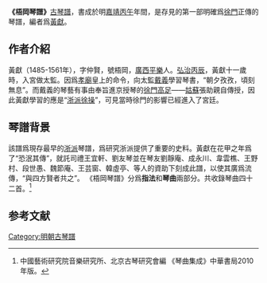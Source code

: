 '''《梧岡琴譜》'''[[古琴譜|古琴譜]]，書成於明[[嘉靖|嘉靖]][[丙午|丙午]]年間，是存見的第一部明確爲[[徐門|徐門]]正傳的琴譜，編者爲[[黃獻|黃獻]]。

==作者介紹==
黃獻（1485-1561年），字仲賢，號梧岡，[[廣西|廣西]][[平樂|平樂]]人。[[弘治|弘治]][[丙辰|丙辰]]，黃獻十一歲時，入宮做太監。因爲[[孝廟|孝廟]]皇上的命令，向太監[[戴義|戴義]]學習琴書，“朝夕孜孜，頃刻無息”。而戴義的琴藝有事由奉旨進京授琴的[[徐門|徐門]][[高足|高足]]——[[姑蘇|姑蘇]]張助親自傳授，因此黃獻學習的應是“[[浙派徐操|浙派徐操]]”，可見當時徐門的影響已經進入了宮廷。

==琴譜背景==
該譜爲現存最早的[[浙派古琴|浙派]]琴譜，爲研究浙派提供了重要的史料。黃獻在花甲之年爲了“恐泯其傳”，就託司禮王宜軒、劉友琴並在琴友劉靜庵、成永川、韋雲樵、王野村、段世愚、魏節庵、王芸窗、韓虛亭、等人的資助下刻成此譜，以使其廣爲流傳，“與四方賢者共之”。
《梧岡琴譜》分爲'''指法'''和'''琴曲'''兩部分。共收錄琴曲四十二首。<ref>中國藝術研究院音樂研究所、北京古琴研究會編 《琴曲集成》中華書局2010年版。</ref>

==参考文献==
{{reflist}}
[[Category:明朝古琴譜|Category:明朝古琴譜]]